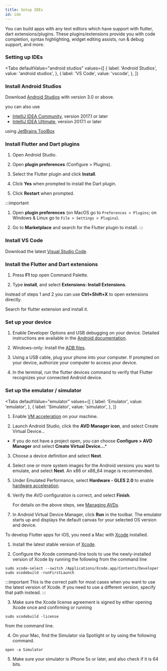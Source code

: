 ```yaml
---
title: Setup IDEs
id: ide
---
```


You can build apps with any text editors which have support with flutter, dart extensions/plugins.
These plugins/extensions provide you with code completion, syntax highlighting, widget editing assists, run & debug support, and more.

### Setting up IDEs ###

<Tabs
  defaultValue="android studios"
  values={[
    { label: 'Android Studios', value: 'android studios', },
    { label: 'VS Code', value: 'vscode', },
  ]}
>
<TabItem value="android studios">

<h3>Install Android Studios</h3>

Download [Android Studios](https://developer.android.com/studio) with version 3.0 or above.

you can also use 
* [IntelliJ IDEA Community](https://www.jetbrains.com/idea/), version 2017.1 or later
* [IntelliJ IDEA Ultimate](https://www.jetbrains.com/idea/), version 2017.1 or later

using [JetBrains ToolBox](https://www.jetbrains.com/toolbox-app/)

<h3>Install Flutter and Dart plugins</h3>

1. Open Android Studio.

2. Open **plugin preferences** (Configure > Plugins).

3. Select the Flutter plugin and click **Install**.

4. Click **Yes** when prompted to install the Dart plugin.

5. Click **Restart** when prompted.

:::important

1. Open **plugin preferences** (on MacOS go to `Preferences > Plugins`; on Windows & Linux go to `File > Settings > Plugins`).

2. Go to **Marketplace** and search for the Flutter plugin to install.
:::

</TabItem>

<TabItem value="vscode">

<h3>Install VS Code</h3>

Download the latest [Visual Studio Code](https://code.visualstudio.com/download).

<h3>Install the Flutter and Dart extensions</h3>

1. Press **F1** top open Command Palette.

2. Type **install**, and select **Extensions: Install Extensions**.
   
Instead of steps 1 and 2 you can use **Ctrl+Shift+X** to open extensions directly.

Search for flutter extension and install it.

</TabItem>

</Tabs>

### Set up your device ###

1. Enable Developer Options and USB debugging on your device. 
Detailed instructions are available in the [Android documentation](https://developer.android.com/studio/debug/dev-options).

2. Windows-only: Install the [ADB files](https://androidmtk.com/download-15-seconds-adb-installer).

3. Using a USB cable, plug your phone into your computer. 
If prompted on your device, authorize your computer to access your device.

4. In the terminal, run the flutter devices command to verify that Flutter recognizes 
your connected Android device.

### Set up the emulator / simulator ###

<Tabs
  defaultValue="emulator"
  values={[
    { label: 'Emulator', value: 'emulator', },
    { label: 'Simulator', value: 'simulator', },
  ]}
>
<TabItem value="emulator">

1. Enable [VM acceleration](https://developer.android.com/studio/run/emulator-acceleration) on your machine.

2. Launch Android Studio, click the **AVD Manager icon**, and select Create Virtual Device…

  * If you do not have a project open, you can choose **Configure > AVD Manager** and select **Create Virtual Device…***

3. Choose a device definition and select **Next**.

4. Select one or more system images for the Android versions you want to emulate, and select **Next**. An x86 or x86_64 image is recommended.

5. Under Emulated Performance, select **Hardware - GLES 2.0** to enable [hardware acceleration](https://developer.android.com/studio/run/emulator-acceleration).

6. Verify the AVD configuration is correct, and select **Finish**.

    For details on the above steps, see [Managing AVDs](https://developer.android.com/studio/run/managing-avds).

7. In Android Virtual Device Manager, click **Run** in the toolbar. The emulator starts up and displays the default canvas for your selected OS version and device.

</TabItem>

<TabItem value="simulator">

To develop Flutter apps for iOS, you need a Mac with [Xcode](https://apps.apple.com/us/app/xcode/id497799835) installed.

1. Install the latest stable version of [Xcode](https://apps.apple.com/us/app/xcode/id497799835).

2. Configure the Xcode command-line tools to use the newly-installed version of Xcode by running the following from the command line

  ```shell
  sudo xcode-select --switch /Applications/Xcode.app/Contents/Developer
  sudo xcodebuild -runFirstLaunch
  ```
  :::important
  This is the correct path for most cases when you want to use the latest version of Xcode. 
  If you need to use a different version, specify that path instead.
  :::

3. Make sure the Xcode license agreement is signed by either opening Xcode once and confirming or running 
  ```shell
  sudo xcodebuild -license
  ```
  from the command line.

4. On your Mac, find the Simulator via Spotlight or by using the following command.
  ```shell
  open -a Simulator
  ```

5. Make sure your simulator is iPhone 5s or later, and also check if it is 64 bits.


</TabItem>

</Tabs>